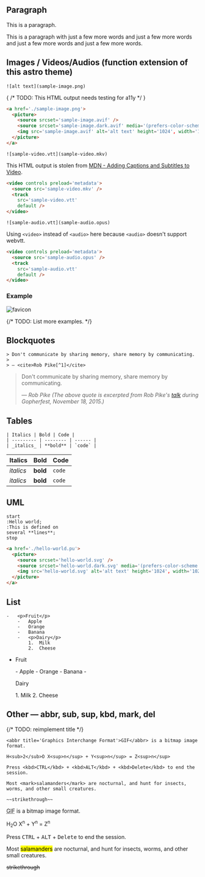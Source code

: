 ## Paragraph

This is a paragraph.

This is a paragraph with just a few more words and just a few more words and just a few more words and just a few more words.

## Images / Videos/Audios (function extension of this astro theme)

```mdx
![alt text](sample-image.png)
```

{ /* TODO: This HTML output needs testing for a11y */ }

```html
<a href='./sample-image.png'>
  <picture>
    <source srcset='sample-image.avif' />
    <source srcset='sample-image.dark.avif' media='(prefers-color-scheme: dark)' />
    <img src='sample-image.avif' alt='alt text' height='1024', width='1024' loading='lazy' />
  </picture>
</a>
```

```mdx
![sample-video.vtt](sample-video.mkv)
```

This HTML output is stolen from [MDN - Adding Captions and Subtitles to Video](https://developer.mozilla.org/en-US/docs/Web/Media/Audio_and_video_delivery/Adding_captions_and_subtitles_to_HTML5_video).

```html
<video controls preload='metadata'>
  <source src='sample-video.mkv' />
  <track
    src='sample-video.vtt'
    default />
</video>
```

```mdx
![sample-audio.vtt](sample-audio.opus)
```

Using `<video>` instead of `<audio>` here because `<audio>` doesn't support webvtt.

```html
<video controls preload='metadata'>
  <source src='sample-audio.opus' />
  <track
    src='sample-audio.vtt'
    default />
</video>
```

### Example

![favicon](/subtle/favicon.svg)

{/* TODO: List more examples. */}

## Blockquotes

```mdx
> Don't communicate by sharing memory, share memory by communicating.
>
> — <cite>Rob Pike[^1]</cite>
```
> Don't communicate by sharing memory, share memory by communicating.
>
> — <cite>Rob Pike (The above quote is excerpted from Rob Pike's [talk](https://www.youtube.com/watch?v=PAAkCSZUG1c) during Gopherfest, November 18, 2015.)</cite>

## Tables

```mdx
| Italics | Bold | Code |
| --------- | -------- | ------ |
| _italics_ | **bold** | `code` |
```

| Italics | Bold | Code |
| --------- | -------- | ------ |
| _italics_ | **bold** | `code` |
| _italics_ | **bold** | `code` |

## UML

```uml
start
:Hello world;
:This is defined on
several **lines**;
stop
```

```html
<a href='./hello-world.pu'>
  <picture>
    <source srcset='hello-world.svg' />
    <source srcset='hello-world.dark.svg' media='(prefers-color-scheme: dark)' />
    <img src='hello-world.svg' alt='alt text' height='1024', width='1024' loading='lazy' />
  </picture>
</a>
```

## List

```mdx
-   <p>Fruit</p>
    -   Apple
    -   Orange
    -   Banana
    -   <p>Dairy</p>
        1.  Milk
        2.  Cheese
```
-   <p>Fruit</p>
    -   Apple
    -   Orange
    -   Banana
    -   <p>Dairy</p>
        1.  Milk
        2.  Cheese

## Other — abbr, sub, sup, kbd, mark, del

{/* TODO: reimplement title */}

```mdx
<abbr title='Graphics Interchange Format'>GIF</abbr> is a bitmap image format.

H<sub>2</sub>O X<sup>n</sup> + Y<sup>n</sup> = Z<sup>n</sup>

Press <kbd>CTRL</kbd> + <kbd>ALT</kbd> + <kbd>Delete</kbd> to end the session.

Most <mark>salamanders</mark> are nocturnal, and hunt for insects, worms, and other small creatures.

~~strikethrough~~
```

<abbr title='Graphics Interchange Format'>GIF</abbr> is a bitmap image format.

H<sub>2</sub>O X<sup>n</sup> + Y<sup>n</sup> = Z<sup>n</sup>

Press <kbd>CTRL</kbd> + <kbd>ALT</kbd> + <kbd>Delete</kbd> to end the session.

Most <mark>salamanders</mark> are nocturnal, and hunt for insects, worms, and other small creatures.

~~strikethrough~~
